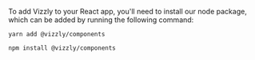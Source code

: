 
To add Vizzly to your React app, you'll need to install our node package, which can be added by running the following command:

<Tabs>
<TabItem value="yarn" label="Yarn">

```shell
yarn add @vizzly/components
```
</TabItem>
<TabItem value="npm" label="NPM">

```shell
npm install @vizzly/components
```
</TabItem>
</Tabs>